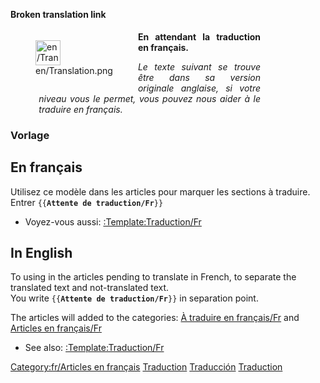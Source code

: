 <noinclude>
'''Broken translation link'''
</noinclude><div style="width: 400px; margin: .5cm 0; clear: left"><div style="float: left">[[File:en/Translation.png|40px|left]]</div>
<div class="plainlinks" style="margin-left: 1.2cm; text-align: justify"><p style="border-bottom: 1px solid #8888aa">'''En attendant la traduction en français.'''</p>
<p style="font-size: 90%">''Le texte suivant se trouve être dans sa version originale anglaise, si votre niveau vous le permet, vous pouvez nous aider à le traduire en français.''</p></div></div>
<includeonly>{{{1|[[Category:fr/À traduire en français]]}}}[[Category:fr/Articles en français]]</includeonly><noinclude>

===Vorlage===

==En français==
Utilisez ce modèle dans les articles pour marquer les sections à traduire.<br/>
Entrer <code><nowiki>{{</nowiki>'''Attente de traduction/Fr'''<nowiki>}}</nowiki></code>

* Voyez-vous aussi: [[Template/fr/Traduction|:Template:Traduction/Fr]]

==In English==
To using in the articles pending to translate in French, to separate the translated text and not-translated text.<br/>
You write <code><nowiki>{{</nowiki>'''Attente de traduction/Fr'''<nowiki>}}</nowiki></code> in separation point.

The articles will added to the categories: [[Category/fr/À traduire en français|À traduire en français/Fr]] and [[Category/fr/Articles en français|Articles en français/Fr]]

* See also: [[Template/fr/Traduction|:Template:Traduction/Fr]]

[[Category:fr/Modèles|Traduction]]
[[Category:fr/Infobox|Traducción]]
[[Category:fr/Traduction|Traduction]]
</noinclude>